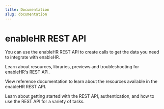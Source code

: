 ```yaml
---
title: Documentation
slug: documentation
---
```


# enableHR REST API

You can use the enableHR REST API to create calls to get the data you need to integrate with enableHR.

Learn about resources, libraries, previews and troubleshooting for enableHR's REST API.

View reference documentation to learn about the resources available in the enableHR REST API.

Learn about getting started with the REST API, authentication, and how to use the REST API for a variety of tasks.
